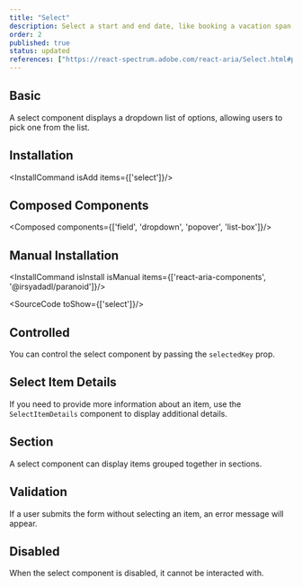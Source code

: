 ```yaml
---
title: "Select"
description: Select a start and end date, like booking a vacation span, ideal for setting periods efficiently..
order: 2
published: true
status: updated
references: ["https://react-spectrum.adobe.com/react-aria/Select.html#props"]
---
```


## Basic

A select component displays a dropdown list of options, allowing users to pick one from the list.
<How minW72 toUse="pickers/select-demo" />

## Installation
<InstallCommand isAdd items={['select']}/>

## Composed Components
<Composed components={['field', 'dropdown', 'popover', 'list-box']}/>

## Manual Installation

<InstallCommand isInstall isManual items={['react-aria-components', '@irsyadadl/paranoid']}/>

<SourceCode toShow={['select']}/>

## Controlled
You can control the select component by passing the `selectedKey` prop.
<How minW72 toUse="pickers/select-controlled-demo" />

## Select Item Details
If you need to provide more information about an item, use the `SelectItemDetails` component to display additional details.
<How minW72 toUse="pickers/select-item-details-demo" />

## Section
A select component can display items grouped together in sections.
<How minW72 toUse="pickers/select-section-demo" />

## Validation
If a user submits the form without selecting an item, an error message will appear.
<How minW72 toUse="pickers/select-validation-demo" />

## Disabled
When the select component is disabled, it cannot be interacted with.
<How minW72 toUse="pickers/select-disabled-demo" />
